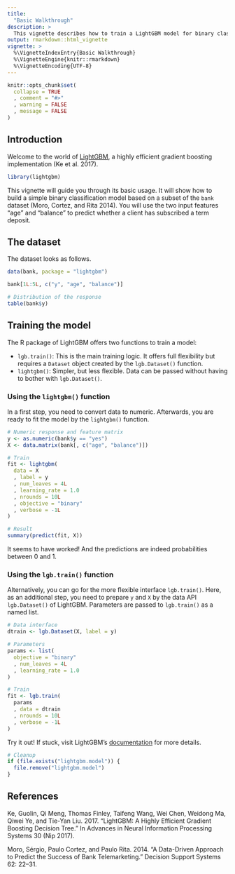 ```yaml
---
title:
  "Basic Walkthrough"
description: >
  This vignette describes how to train a LightGBM model for binary classification.
output: rmarkdown::html_vignette
vignette: >
  %\VignetteIndexEntry{Basic Walkthrough}
  %\VignetteEngine{knitr::rmarkdown}
  %\VignetteEncoding{UTF-8}
---
```


```r
knitr::opts_chunk$set(
  collapse = TRUE
  , comment = "#>"
  , warning = FALSE
  , message = FALSE
)
```

## Introduction

Welcome to the world of [LightGBM](https://lightgbm.readthedocs.io/en/latest/), a highly efficient gradient boosting implementation (Ke et al. 2017). 

```r
library(lightgbm)
```

This vignette will guide you through its basic usage. It will show how to build a simple binary classification model based on a subset of the `bank` dataset (Moro, Cortez, and Rita 2014). You will use the two input features "age" and "balance" to predict whether a client has subscribed a term deposit. 

## The dataset

The dataset looks as follows.

```r
data(bank, package = "lightgbm")

bank[1L:5L, c("y", "age", "balance")]

# Distribution of the response
table(bank$y)
```

## Training the model

The R package of LightGBM offers two functions to train a model:

- `lgb.train()`: This is the main training logic. It offers full flexibility but requires a `Dataset` object created by the `lgb.Dataset()` function.
- `lightgbm()`: Simpler, but less flexible. Data can be passed without having to bother with `lgb.Dataset()`.


### Using the `lightgbm()` function

In a first step, you need to convert data to numeric. Afterwards, you are ready to fit the model by the `lightgbm()` function.

```r
# Numeric response and feature matrix
y <- as.numeric(bank$y == "yes")
X <- data.matrix(bank[, c("age", "balance")])

# Train
fit <- lightgbm(
  data = X
  , label = y
  , num_leaves = 4L
  , learning_rate = 1.0
  , nrounds = 10L
  , objective = "binary"
  , verbose = -1L
)

# Result
summary(predict(fit, X))
```

It seems to have worked! And the predictions are indeed probabilities between 0 and 1.

### Using the `lgb.train()` function

Alternatively, you can go for the more flexible interface `lgb.train()`. Here, as an additional step, you need to prepare `y` and `X` by the data API `lgb.Dataset()` of LightGBM. Parameters are passed to `lgb.train()` as a named list.

```r
# Data interface
dtrain <- lgb.Dataset(X, label = y)

# Parameters
params <- list(
  objective = "binary"
  , num_leaves = 4L
  , learning_rate = 1.0
)

# Train
fit <- lgb.train(
  params
  , data = dtrain
  , nrounds = 10L
  , verbose = -1L
)
```

Try it out! If stuck, visit LightGBM's [documentation](https://lightgbm.readthedocs.io/en/latest/R/index.html) for more details.

```r
# Cleanup
if (file.exists("lightgbm.model")) {
  file.remove("lightgbm.model")
}
```

## References

Ke, Guolin, Qi Meng, Thomas Finley, Taifeng Wang, Wei Chen, Weidong Ma, Qiwei Ye, and Tie-Yan Liu. 2017. "LightGBM: A Highly Efficient Gradient Boosting Decision Tree." In Advances in Neural Information Processing Systems 30 (Nip 2017).

Moro, Sérgio, Paulo Cortez, and Paulo Rita. 2014. "A Data-Driven Approach to Predict the Success of Bank Telemarketing." Decision Support Systems 62: 22–31.
